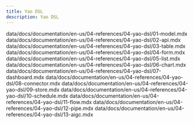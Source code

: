```yaml
---
title: Yao DSL
description: Yao DSL
---
```


data/docs/documentation/en-us/04-references/04-yao-dsl/01-model.mdx
data/docs/documentation/en-us/04-references/04-yao-dsl/02-api.mdx
data/docs/documentation/en-us/04-references/04-yao-dsl/03-table.mdx
data/docs/documentation/en-us/04-references/04-yao-dsl/04-form.mdx
data/docs/documentation/en-us/04-references/04-yao-dsl/05-list.mdx
data/docs/documentation/en-us/04-references/04-yao-dsl/06-chart.mdx
data/docs/documentation/en-us/04-references/04-yao-dsl/07-dashboard.mdx
data/docs/documentation/en-us/04-references/04-yao-dsl/08-connector.mdx
data/docs/documentation/en-us/04-references/04-yao-dsl/09-store.mdx
data/docs/documentation/en-us/04-references/04-yao-dsl/10-schedule.mdx
data/docs/documentation/en-us/04-references/04-yao-dsl/11-flow.mdx
data/docs/documentation/en-us/04-references/04-yao-dsl/12-pipe.mdx
data/docs/documentation/en-us/04-references/04-yao-dsl/13-aigc.mdx
